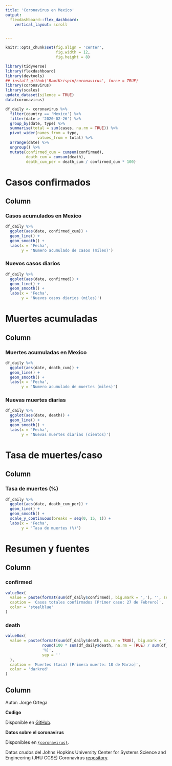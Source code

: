 ```yaml
---
title: 'Coronavirus en Mexico'
output:
  flexdashboard::flex_dashboard:
    vertical_layout: scroll


---
```

  
```r
knitr::opts_chunk$set(fig.align = 'center',
                      fig.width = 12,
                      fig.height = 8)

library(tidyverse)
library(flexdashboard)
library(devtools)
## install_github('RamiKrispin/coronavirus', force = TRUE)
library(coronavirus)
library(scales)
update_dataset(silence = TRUE)
data(coronavirus)

df_daily <- coronavirus %>%
  filter(country == 'Mexico') %>%
  filter(date > '2020-02-26') %>%
  group_by(date, type) %>%
  summarise(total = sum(cases, na.rm = TRUE)) %>%
  pivot_wider(names_from = type,
              values_from = total) %>%
  arrange(date) %>%
  ungroup() %>%
  mutate(confirmed_cum = cumsum(confirmed),
         death_cum = cumsum(death),
         death_cum_per = death_cum / confirmed_cum * 100)
```

Casos confirmados
=======================================================================
  
Column
-----------------------------------------------------------------------
  
### **Casos acumulados en Mexico**
  
```r
df_daily %>%
  ggplot(aes(date, confirmed_cum)) + 
  geom_line() +
  geom_smooth() +
  labs(x = 'Fecha',
       y = 'Numero acumulado de casos (miles)')
```

### **Nuevos casos diarios**
  
```r
df_daily %>%
  ggplot(aes(date, confirmed)) +
  geom_line() +
  geom_smooth() +
  labs(x = 'Fecha',
       y = 'Nuevos casos diarios (miles)')
```

Muertes acumuladas
=======================================================================
  
Column
-----------------------------------------------------------------------
  
### **Muertes acumuladas en Mexico**
  
```r
df_daily %>%
  ggplot(aes(date, death_cum)) + 
  geom_line() +
  geom_smooth() +
  labs(x = 'Fecha',
       y = 'Numero acumulado de muertes (miles)')
```


### **Nuevas muertes diarias**
  
```r
df_daily %>%
  ggplot(aes(date, death)) +
  geom_line() +
  geom_smooth() +
  labs(x = 'Fecha',
       y = 'Nuevas muertes diarias (cientos)')
```
  
  
Tasa de muertes/caso
=======================================================================
  
Column
-------------------------------------
  
### **Tasa de muertes (%)**
  
```r
df_daily %>%
  ggplot(aes(date, death_cum_per)) +
  geom_line() +
  geom_smooth() +
  scale_y_continuous(breaks = seq(0, 15, 1)) +
  labs(x = 'Fecha',
       y = 'Tasa de muertes (%)')
```


Resumen y fuentes
=======================================================================

Column
-----------------------------------------------------------------------
  
### confirmed {.value-box}

```r

valueBox(
  value = paste(format(sum(df_daily$confirmed), big.mark = ','), '', sep = ' '),
  caption = 'Casos totales confirmados [Primer caso: 27 de Febrero]',
  color = 'steelblue'
)
```


### death {.value-box}

```r

valueBox(
  value = paste(format(sum(df_daily$death, na.rm = TRUE), big.mark = ','), ' (',
                round(100 * sum(df_daily$death, na.rm = TRUE) / sum(df_daily$confirmed), 1),
                '%)',
                sep = ''
  ),
  caption = 'Muertes (tasa) [Primera muerte: 18 de Marzo]',
  color = 'darkred'
)
```



Column
-------------------------------------

Autor: Jorge Ortega

**Codigo**
  
Disponible en [GitHub](https://github.com/jisaaco/corona/blob/master/CoronaMex.Rmd){target='_blank'}.

**Datos sobre el coronavirus**
  
Disponibles en [`{coronavirus}`](https://github.com/RamiKrispin/coronavirus){target='_blank'}.

Datos crudos del Johns Hopkins University Center for Systems Science and Engineering (JHU CCSE) Coronavirus [repository](https://github.com/RamiKrispin/coronavirus-csv){target='_blank'}.
